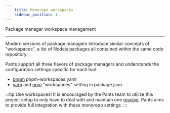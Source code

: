 ```yaml
---
    title: Monorepo workspaces
    sidebar_position: 1
---
```

Package manager workspace management

---

Modern versions of package managers introduce similar
concepts of "workspaces", a list of Nodejs packages all contained within the same code repository.

Pants support all three flavors of package managers and understands the configuration
settings specific for each tool:

- [pnpm](https://pnpm.io/workspaces) pnpm-workspaces.yaml
- [yarn](https://yarnpkg.com/features/workspaces) and [npm](https://docs.npmjs.com/cli/v10/using-npm/workspaces)
    "workspaces" setting in package.json

:::tip Use workspaces!
It is encouraged by the Pants team to utilize this project setup to only have to deal with and maintain
one [resolve](./lockfiles.mdx). Pants aims to provide full integration with these monorepo settings.
:::